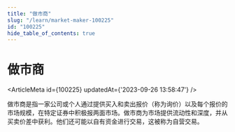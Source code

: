 ```yaml
---
title: "做市商"
slug: "/learn/market-maker-100225"
id: "100225"
hide_table_of_contents: true
---
```



# 做市商

<ArticleMeta id={100225} updatedAt={'2023-09-26 13:58:47'} />
<div className='border-solid border-b border-t-0 my-4 border-[var(--ifm-color-gray-300)]' />

做市商是指一家公司或个人通过提供买入和卖出报价（称为询价）以及每个报价的市场规模，在特定证券中积极报两面市场。做市商为市场提供流动性和深度，并从买卖价差中获利。他们还可能以自有资金进行交易，这被称为自营交易。
